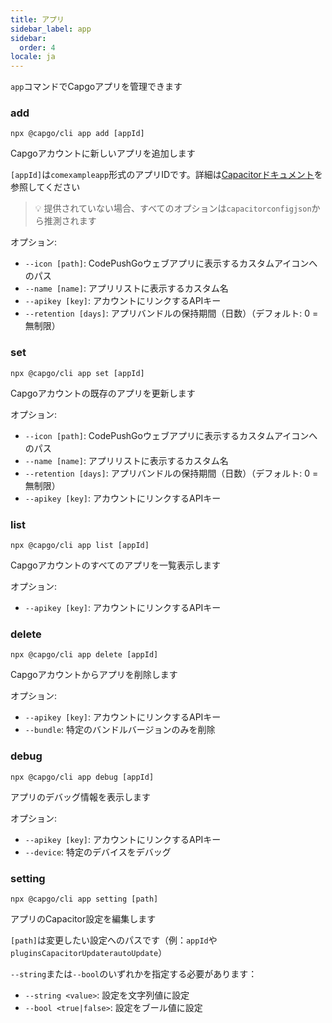 ```yaml
---
title: アプリ
sidebar_label: app
sidebar:
  order: 4
locale: ja
---
```


`app`コマンドでCapgoアプリを管理できます

### add

`npx @capgo/cli app add [appId]`

Capgoアカウントに新しいアプリを追加します

`[appId]`は`comexampleapp`形式のアプリIDです。詳細は[Capacitorドキュメント](https://capacitorjs.com/docs/cli/commands/init/)を参照してください

> 💡 提供されていない場合、すべてのオプションは`capacitorconfigjson`から推測されます

オプション:

- `--icon [path]`: CodePushGoウェブアプリに表示するカスタムアイコンへのパス
- `--name [name]`: アプリリストに表示するカスタム名
- `--apikey [key]`: アカウントにリンクするAPIキー
- `--retention [days]`: アプリバンドルの保持期間（日数）（デフォルト: 0 = 無制限）

### set

`npx @capgo/cli app set [appId]`

Capgoアカウントの既存のアプリを更新します

オプション:

- `--icon [path]`: CodePushGoウェブアプリに表示するカスタムアイコンへのパス
- `--name [name]`: アプリリストに表示するカスタム名
- `--retention [days]`: アプリバンドルの保持期間（日数）（デフォルト: 0 = 無制限）
- `--apikey [key]`: アカウントにリンクするAPIキー

### list

`npx @capgo/cli app list [appId]`

Capgoアカウントのすべてのアプリを一覧表示します

オプション:

- `--apikey [key]`: アカウントにリンクするAPIキー

### delete

`npx @capgo/cli app delete [appId]`

Capgoアカウントからアプリを削除します

オプション:

- `--apikey [key]`: アカウントにリンクするAPIキー
- `--bundle`: 特定のバンドルバージョンのみを削除

### debug

`npx @capgo/cli app debug [appId]`

アプリのデバッグ情報を表示します

オプション:

- `--apikey [key]`: アカウントにリンクするAPIキー
- `--device`: 特定のデバイスをデバッグ

### setting

`npx @capgo/cli app setting [path]`

アプリのCapacitor設定を編集します

`[path]`は変更したい設定へのパスです（例：`appId`や`pluginsCapacitorUpdaterautoUpdate`）

`--string`または`--bool`のいずれかを指定する必要があります：

- `--string <value>`: 設定を文字列値に設定
- `--bool <true|false>`: 設定をブール値に設定